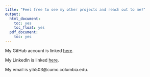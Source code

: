 ```yaml
---
title: "Feel free to see my other projects and reach out to me!"
output:
  html_document:
    toc: yes
    toc_float: yes
  pdf_document:
    toc: yes
---
```


My GitHub account is linked [here](https://github.com/yukilow913).

My LinkedIn is linked [here](www.linkedin.com/in/yuki-low-b14487223).

My email is yl5503@cumc.columbia.edu.
